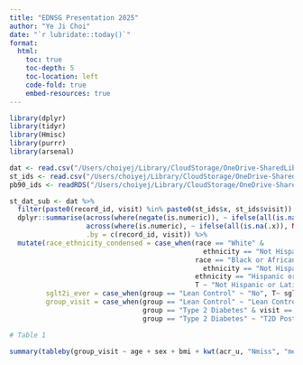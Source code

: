 ```yaml
---
title: "EDNSG Presentation 2025"
author: "Ye Ji Choi"
date: "`r lubridate::today()`"
format: 
  html:
    toc: true
    toc-depth: 5
    toc-location: left
    code-fold: true
    embed-resources: true
---
```


```r
library(dplyr)
library(tidyr)
library(Hmisc)
library(purrr)
library(arsenal)
```

```r
dat <- read.csv("/Users/choiyej/Library/CloudStorage/OneDrive-SharedLibraries-UW/Laura Pyle - Bjornstad/Biostatistics Core Shared Drive/Data Harmonization/Data Clean/harmonized_dataset.csv", na.strings = c(" ", "", "-9999",-9999))
st_ids <- read.csv("/Users/choiyej/Library/CloudStorage/OneDrive-SharedLibraries-UW/Laura Pyle - Bjornstad/Biostatistics Core Shared Drive/Spatial transcriptomics/spatial_transcriptomics_ids.csv")
pb90_ids <- readRDS("/Users/choiyej/Library/CloudStorage/OneDrive-SharedLibraries-UW/Laura Pyle - Bjornstad/Biostatistics Core Shared Drive/scRNA/data_clean/pb90_meta.rds")
```

```r
st_dat_sub <- dat %>%
  filter(paste0(record_id, visit) %in% paste0(st_ids$x, st_ids$visit)) %>%
  dplyr::summarise(across(where(negate(is.numeric)), ~ ifelse(all(is.na(.x)), NA_character_, last(na.omit(.x)))),
                   across(where(is.numeric), ~ ifelse(all(is.na(.x)), NA_real_, mean(.x, na.rm = TRUE))),
                   .by = c(record_id, visit)) %>%
  mutate(race_ethnicity_condensed = case_when(race == "White" & 
                                                ethnicity == "Not Hispanic or Latino" ~ "Not Hispanic or Latino White",
                                              race == "Black or African American" & 
                                                ethnicity == "Not Hispanic or Latino" ~ "Not Hispanic or Latino Black",
                                              ethnicity == "Hispanic or Latino" ~ "Hispanic or Latino",
                                              T ~ "Not Hispanic or Latino Other"),
         sglt2i_ever = case_when(group == "Lean Control" ~ "No", T~ sglt2i_ever), 
         group_visit = case_when(group == "Lean Control" ~ "Lean Control",
                                 group == "Type 2 Diabetes" & visit == "baseline" ~ "T2D Pre-MBS",
                                 group == "Type 2 Diabetes" ~ "T2D Post-MBS")) 

```

```r
# Table 1

summary(tableby(group_visit ~ age + sex + bmi + kwt(acr_u, "Nmiss", "median", "q1q3") + hba1c + sglt2i_ever + eGFR_CKD_epi + sbp + dbp + map, data = st_dat_sub))
```

